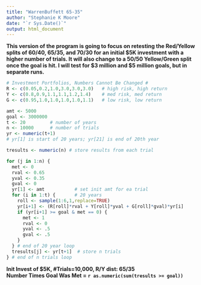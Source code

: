 ```yaml
---
title: "WarrenBuffett 65-35"
author: "Stephanie K Moore"
date: "`r Sys.Date()`"
output: html_document
---
```


**This version of the program is going to focus on retesting the Red/Yellow splits of 60/40, 65/35, and 70/30 for an initial $5K investment with a higher number of trials. It will also change to a 50/50 Yellow/Green split once the goal is hit. I will test for $3 million and $5 million goals, but in separate runs.**

```r

# Investment Portfolios, Numbers Cannot Be Changed #
R <- c(0.05,0.2,1.0,3.0,3.0,3.0)   # high risk, high return
Y <- c(0.8,0.9,1.1,1.1,1.2,1.4)    # med risk, med return
G <- c(0.95,1.0,1.0,1.0,1.0,1.1)   # low risk, low return

amt <- 5000
goal <- 3000000
t <- 20         # number of years
n <- 10000      # number of trials
yr <- numeric(t+1)  
# yr[1] is start of 20 years; yr[21] is end of 20th year

tresults <- numeric(n) # store results from each trial

for (j in 1:n) { 
  met <- 0
  rval <- 0.65
  yval <- 0.35
  gval <- 0
  yr[1] <- amt           # set init amt for ea trial
  for (i in 1:t) {       # 20 years
    roll <- sample(1:6,1,replace=TRUE)
    yr[i+1] <- (R[roll]*rval + Y[roll]*yval + G[roll]*gval)*yr[i]
    if (yr[i+1] >= goal & met == 0) {
      met <- 1
      rval <- 0
      yval <- .5
      gval <- .5
    }
  } # end of 20 year loop
  tresults[j] <- yr[t+1]  # store n trials
} # end of n trials loop
```
**Init Invest of $5K, #Trials=10,000, R/Y dist: 65/35**   
**Number Times Goal Was Met = `r as.numeric(sum(tresults >= goal))`**
